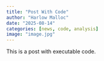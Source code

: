 ```yaml
---
title: "Post With Code"
author: "Harlow Malloc"
date: "2025-08-14"
categories: [news, code, analysis]
image: "image.jpg"
---
```


This is a post with executable code.
